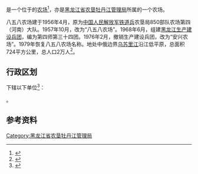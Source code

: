 {{中国乡级行政区|23/03/81/503/000
|行政区全称           = {{PAGENAMEBASE}}
|上级行政区           = [[黑龙江省农垦牡丹江管理局|黑龙江省农垦牡丹江管理局]]
}}

'''{{PAGENAMEBASE}}'''是一个位于{{PRC admin/fullname|23/03/81/503/000|3}}的[[农场|农场]]<ref>{{PRC admin/ref sgc|{{PRC admin/parent|23/03/81/503/000}}}}</ref>，亦是[[黑龙江省农垦牡丹江管理局|黑龙江省农垦牡丹江管理局]]所属的一个农场。

八五八农场建于1956年4月，原为[[中国人民解放军铁道兵|中国人民解放军铁道兵]]农垦局850部队农场第四（河南）大队。1957年10月，改为“八五八农场”。1968年6月，组建[[黑龙江生产建设兵团|黑龙江生产建设兵团]]，编为第四师第三十四团。1976年2月，撤销生产建设兵团，改为“安兴农场”。1979年恢复八五八农场名称。地处中俄边界[[乌苏里江|乌苏里江]]沿江低平原，总面积724平方公里，总人口2万人<ref>{{cite web |title=八五八农场 |url=http://zw.chinabdh.com/858farm/index.jhtml |website=黑龙江省农垦总局 }}{{Dead link}}</ref>。

== 行政区划 ==
{{PAGENAMEBASE}}下辖以下单位<ref>{{PRC admin/ref sgc|23/03/81/503/000}}</ref>：

{{PRC admin/children|23/03/81/503/000}}。

== 参考资料 ==
{{reflist}}

{{黑龙江行政区划小作品}}
{{PRC admin/navcat|23/03/81/503/000}}
{{黑龙江省农垦总局}}

[[Category:黑龙江省农垦牡丹江管理局|Category:黑龙江省农垦牡丹江管理局]]